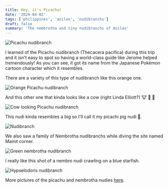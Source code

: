 ```yaml
---
title: Hey, it's Picachu!
date: '2024-04-02'
tags: ['philippines', 'anilao', 'nudibranchs']
draft: false
summary: 'The nembrotha and tiny nudibranchs of Anilao'
---
```


<Image src="/static/images/nudis/picachu.jpg" width={800} height={840} alt="Picachu nudibranch" />

I learned of the Picachu nudibranch (Thecacera pacifica) during this trip and it isn't easy to spot so having a world-class guide like Jerome helped tremendously! As you can see, it got its name from the Japanese Pokémon cartoon character which it resembles.

There are a variety of this type of nudibranch like this orange one.

<Image
  src="/static/images/nudis/picachu-orange.jpg"
  width={800}
  height={840}
  alt="Orange Picachu nudibranch"
/>

And this other one that kinda looks like a cow (right Linda Elliott?) 🐮 🤣 🤣

<Image
  src="/static/images/nudis/picachu-cow.jpg"
  width={800}
  height={840}
  alt="Cow looking Picachu nudibranch"
/>

This nudi kinda resembles a big so I'll call it my picachi pig nudi 🐷.

<Image src="/static/images/nudis/picachu-pig.jpg" width={800} height={600} alt="Nudibranch" />

We also saw a family of Nembrotha nudibranchs while diving the site named Mainit corner.

<Image
  src="/static/images/nudis/nembro-nudi.jpeg"
  width={800}
  height={600}
  alt="Green nembrotha nudibranch"
/>

I really like this shot of a nembro nudi crawling on a blue starfish.

<Image
  src="/static/images/nudis/nembro-starfish-nudi.jpg"
  width={800}
  height={600}
  alt="Hypselodoris nudibranch"
/>

More pictures of the picachu and nembrotha nudies [here](https://generosalitton.smugmug.com/AnilaoLembrothaNudis/n-N7vr4N).
